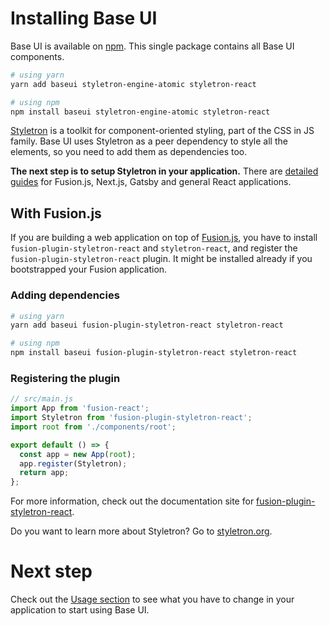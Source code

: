 <!--
Copyright (c) 2018 Uber Technologies, Inc.

This source code is licensed under the MIT license found in the
LICENSE file in the root directory of this source tree.
-->



# Installing Base UI

Base UI is available on [npm](https://npmjs.com/package/baseui). This single package contains all Base UI components.

```bash
# using yarn
yarn add baseui styletron-engine-atomic styletron-react

# using npm
npm install baseui styletron-engine-atomic styletron-react
```

[Styletron](https://www.styletron.org/) is a toolkit for component-oriented styling, part of the CSS in JS family. Base UI uses Styletron as a peer dependency to style all the elements, so you need to add them as dependencies too.

**The next step is to setup Styletron in your application.** There are [detailed guides](https://www.styletron.org/getting-started/) for Fusion.js, Next.js, Gatsby and general React applications.

## With Fusion.js

If you are building a web application on top of [Fusion.js](https://fusionjs.com/), you have to install `fusion-plugin-styletron-react` and `styletron-react`, and register the `fusion-plugin-styletron-react` plugin. It might be installed already if you bootstrapped your Fusion application.

### Adding dependencies

```bash
# using yarn
yarn add baseui fusion-plugin-styletron-react styletron-react

# using npm
npm install baseui fusion-plugin-styletron-react styletron-react
```

### Registering the plugin

```javascript
// src/main.js
import App from 'fusion-react';
import Styletron from 'fusion-plugin-styletron-react';
import root from './components/root';

export default () => {
  const app = new App(root);
  app.register(Styletron);
  return app;
};
```

For more information, check out the documentation site for [fusion-plugin-styletron-react](https://fusionjs.com/api/fusion-plugin-styletron-react).

Do you want to learn more about Styletron? Go to [styletron.org](https://www.styletron.org).

# Next step

Check out the [Usage section](/getting-started/usage) to see what you have to change in your application to start using Base UI.
